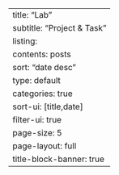 ---
title: "Lab"
subtitle: "Project & Task"
listing:
  contents: posts
  sort:  "date desc"
  type: default
  categories: true
  sort-ui: [title,date]
  filter-ui: true
  page-size: 5
page-layout: full
title-block-banner: true 
---